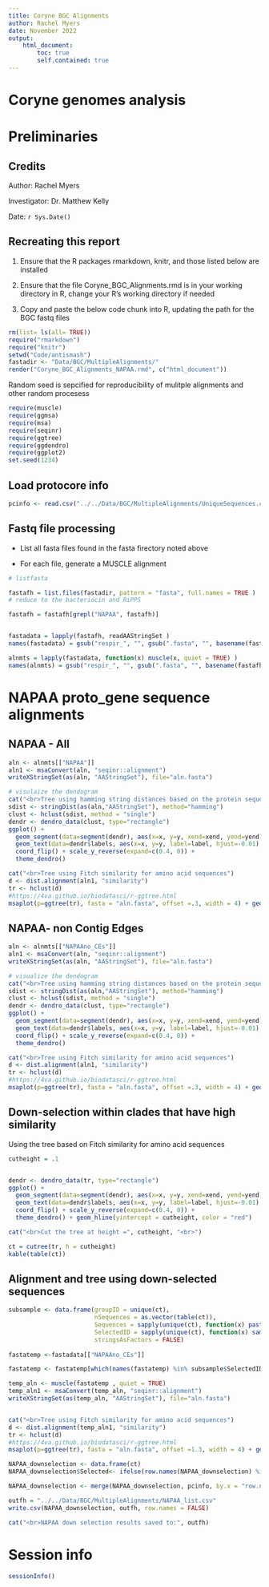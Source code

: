 ```yaml
---
title: Coryne BGC Alignments 
author: Rachel Myers
date: November 2022
output: 
    html_document:
        toc: true
        self.contained: true
---
```


# Coryne genomes analysis
# Preliminaries

## Credits
Author: Rachel Myers

Investigator: Dr. Matthew Kelly

Date: `r Sys.Date()`

## Recreating this report

1. Ensure that the R packages rmarkdown, knitr, and those listed below are installed

2. Ensure that the file Coryne_BGC_Alignments.rmd is in your working directory in R, change your R's working directory if needed 

3. Copy and paste the below code chunk into R, updating the path for the BGC fastq files

```r

rm(list= ls(all= TRUE))
require("rmarkdown")
require("knitr")
setwd("Code/antismash")
fastadir <- "Data/BGC/MultipleAlignments/"
render("Coryne_BGC_Alignments_NAPAA.rmd", c("html_document"))

```

Random seed is sepcified for reproducibility of mulitple alignments and other random procesess


```r
require(muscle)
require(ggmsa)
require(msa)
require(seqinr)
require(ggtree)
require(ggdendro)
require(ggplot2)
set.seed(1234)
```

## Load protocore info 
```r
pcinfo <- read.csv("../../Data/BGC/MultipleAlignments/UniqueSequences.csv")

```

## Fastq file processing

* List all fasta files found in the fasta firectory noted above 

* For each file, generate a MUSCLE alignment 

```r
# listfasta

fastafh = list.files(fastadir, pattern = "fasta", full.names = TRUE )
# reduce to the bacteriocin and RiPPS

fastafh = fastafh[grepl("NAPAA", fastafh)]


fastadata = lapply(fastafh, readAAStringSet )
names(fastadata) = gsub("respir_", "", gsub(".fasta", "", basename(fastafh)))

alnmts = lapply(fastadata, function(x) muscle(x, quiet = TRUE) )
names(alnmts) = gsub("respir_", "", gsub(".fasta", "", basename(fastafh)))

```

# NAPAA proto_gene sequence alignments

## NAPAA - All 

```r

aln <- alnmts[["NAPAA"]]
aln1 <- msaConvert(aln, "seqinr::alignment")
writeXStringSet(as(aln, "AAStringSet"), file="aln.fasta")
```
```r

# visulaize the dendogram
cat("<br>Tree using hamming string distances based on the protein sequences<br>")
sdist <- stringDist(as(aln,"AAStringSet"), method="hamming")
clust <- hclust(sdist, method = "single")
dendr <- dendro_data(clust, type="rectangle") 
ggplot() + 
  geom_segment(data=segment(dendr), aes(x=x, y=y, xend=xend, yend=yend)) + 
  geom_text(data=dendr$labels, aes(x=x, y=y, label=label, hjust=-0.01), size=2.5) +
  coord_flip() + scale_y_reverse(expand=c(0.4, 0)) + 
  theme_dendro()
```

```r

cat("<br>Tree using Fitch similarity for amino acid sequences")
d <- dist.alignment(aln1, "similarity")
tr <- hclust(d)
#https://4va.github.io/biodatasci/r-ggtree.html
msaplot(p=ggtree(tr), fasta = "aln.fasta", offset =.3, width = 4) + geom_tiplab( hjust = -0.1)
```


## NAPAA- non Contig Edges 

```r

aln <- alnmts[["NAPAAno_CEs"]]
aln1 <- msaConvert(aln, "seqinr::alignment")
writeXStringSet(as(aln, "AAStringSet"), file="aln.fasta")
```
```r

# visualize the dendogram
cat("<br>Tree using hamming string distances based on the protein sequences<br>")
sdist <- stringDist(as(aln,"AAStringSet"), method="hamming")
clust <- hclust(sdist, method = "single")
dendr <- dendro_data(clust, type="rectangle") 
ggplot() + 
  geom_segment(data=segment(dendr), aes(x=x, y=y, xend=xend, yend=yend)) + 
  geom_text(data=dendr$labels, aes(x=x, y=y, label=label, hjust=-0.01), size=2.5) +
  coord_flip() + scale_y_reverse(expand=c(0.4, 0)) + 
  theme_dendro()
```

```r

cat("<br>Tree using Fitch similarity for amino acid sequences")
d <- dist.alignment(aln1, "similarity")
tr <- hclust(d)
#https://4va.github.io/biodatasci/r-ggtree.html
msaplot(p=ggtree(tr), fasta = "aln.fasta", offset =.3, width = 4) + geom_tiplab( hjust = -0.1)
```

## Down-selection within clades that have high similarity 

Using the tree based on Fitch similarity for amino acid sequences

```r
cutheight = .1


dendr <- dendro_data(tr, type="rectangle") 
ggplot() + 
  geom_segment(data=segment(dendr), aes(x=x, y=y, xend=xend, yend=yend)) + 
  geom_text(data=dendr$labels, aes(x=x, y=y, label=label, hjust=-0.01), size=2.5) +
  coord_flip() + scale_y_reverse(expand=c(0.4, 0)) + 
  theme_dendro() + geom_hline(yintercept = cutheight, color = "red")

cat("<br>Cut the tree at height =", cutheight, "<br>")

ct = cutree(tr, h = cutheight)
kable(table(ct))
```


## Alignment and tree using down-selected sequences
```r
subsample <- data.frame(groupID = unique(ct),
                        nSequences = as.vector(table(ct)),
                        Sequences = sapply(unique(ct), function(x) paste( names(ct)[which(ct == x)], collapse = ";")),
                        SelectedID = sapply(unique(ct), function(x) sample( names(ct)[which(ct == x)], 1)),
                        stringsAsFactors = FALSE)
                        
fastatemp <-fastadata[["NAPAAno_CEs"]]

fastatemp <- fastatemp[which(names(fastatemp) %in% subsample$SelectedID), ]

temp_aln <- muscle(fastatemp , quiet = TRUE)
temp_aln1 <- msaConvert(temp_aln, "seqinr::alignment")
writeXStringSet(as(temp_aln, "AAStringSet"), file="aln.fasta")


cat("<br>Tree using Fitch similarity for amino acid sequences")
d <- dist.alignment(temp_aln1, "similarity")
tr <- hclust(d)
#https://4va.github.io/biodatasci/r-ggtree.html
msaplot(p=ggtree(tr), fasta = "aln.fasta", offset =1.3, width = 4) + geom_tiplab( hjust = -0.1)

NAPAA_downselection <- data.frame(ct)
NAPAA_downselection$Selected<- ifelse(row.names(NAPAA_downselection) %in% subsample$SelectedID, "Yes", "No")

NAPAA_downselection <- merge(NAPAA_downselection, pcinfo, by.x = "row.names", by.y = "SeqID", all.x = TRUE)

outfh = "../../Data/BGC/MultipleAlignments/NAPAA_list.csv"
write.csv(NAPAA_downselection, outfh, row.names = FALSE)

cat("<br>NAPAA down selection results saved to:", outfh)

```


# Session info
```r
sessionInfo()

```